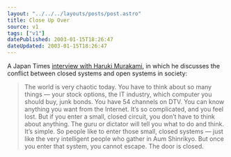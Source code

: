 ```yaml
---
layout: "../../../layouts/posts/post.astro"
title: Close Up Over
source: v1
tags: ["v1"]
datePublished: 2003-01-15T18:26:47
dateUpdated: 2003-01-15T18:26:47
---
```


A Japan Times [interview with Haruki Murakami][1], in which he discusses the conflict between closed systems and open systems in society:

> The world is very chaotic today. You have to think about so many things &#8212; your stock options, the IT industry, which computer you should buy, junk bonds. You have 54 channels on DTV. You can know anything you want from the Internet. It&#8217;s so complicated, and you feel lost. But if you enter a small, closed circuit, you don&#8217;t have to think about anything. The guru or dictator will tell you what to do and think. It&#8217;s simple. So people like to enter those small, closed systems &#8212; just like the very intelligent people who gather in Aum Shinrikyo. But once you enter that system, you cannot escape. The door is closed.

[1]: http://www.japantimes.co.jp/cgi-bin/getarticle.pl5?fl20021201a4.htm "The Japan Times: Haruki Murakami - Writer on the borderline"
